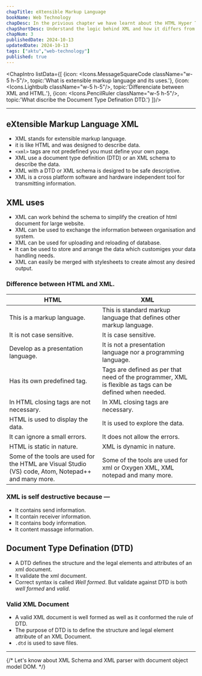 ```yaml
---
chapTitle: eXtensible Markup Language
bookName: Web Technology
chapDesc: In the privious chapter we have learnt about the HTML Hyper Text Markup Language, its tags and the basic structure of html.
chapShortDesc: Understand the logic behind XML and how it differs from HTML.
chapNum: 3
publishedDate: 2024-10-13
updatedDate: 2024-10-13
tags: ["aktu","web-technology"]
published: true
---
```


<ChapIntro listData={[
  {icon: <Icons.MessageSquareCode className="w-5 h-5"/>, topic:'What is extensible markup language and its uses.'},
  {icon: <Icons.Lightbulb className="w-5 h-5"/>, topic:'Differenciate between XML and HTML.'},
  {icon: <Icons.PencilRuler className="w-5 h-5"/>, topic:'What discribe the Document Type Defination DTD.'}
]}/>

---
## eXtensible Markup Language XML
- XML stands for extensible markup language.
- it is like HTML and was designed to describe data.
- ```<xml>``` tags are not predefined you must define your own page.
- XML use a document type definition (DTD) or an XML schema to describe the data.
- XML with a DTD or XML schema is desigred to be safe descriptive.
- XML is a cross platform software and hardware independent tool for transmitting information.

## XML uses
- XML can work behind the schema to simplify the creation of html document for large website.
- XML can be used to exchange the information between organisation and system.
- XML can be used for uploading and reloading of database.
- It can be used to store and arrange the data which customiges your data handling needs.
- XML can easily be merged with stylesheets to create almost any desired output.

### Difference between HTML and XML.
| HTML  | XML   |
| ----- | ----- |
| This is a markup language. | This is standard markup language that defines other markup language. |
| It is not case sensitive. | It is case sensitive. |
| Develop as a presentation language. | It is not a presentation language nor a programming language. |
| Has its own predefined tag. | Tags are defined as per that need of the programmer, XML is flexible as tags can be defined when needed. |
| In HTML closing tags are not necessary.| In XML closing tags are necessary. |
| HTML is used to display the data. | It is used to explore the data. |
| It can ignore a small errors. | It does not allow the errors. |
| HTML is static in nature. | XML is dynamic in nature. |
| Some of the tools are used for the HTML are Visual Studio (VS) code, Atom, Notepad++ and many more. | Some of the tools are used for xml or Oxygen XML, XML notepad and many more. |

### XML is self destructive because &mdash;
- It contains send information.
- It contain receiver information.
- It contains body information.
- It content massage information.

## Document Type Defination (DTD)
- A DTD defines the structure and the legal elements and attributes of an xml document.
- It validate the xml document.
- Correct syntax is called *Well formed*. But validate against DTD is both *well formed* and *valid*.

### Valid XML Document
- A valid XML document is well formed as well as it conformed the rule of DTD.
- The purpose of DTD is to define the structure and legal element attribute of an XML Document.
- ```.dtd``` is used to save files.


---
{/* 
<NextUp nextChap="6" nextChapName="XML Schema & Object Model" nextChapLink="/web-technology/xml-schema"> Let's know about XML Schema and XML parser with document object model DOM.</NextUp> */}
